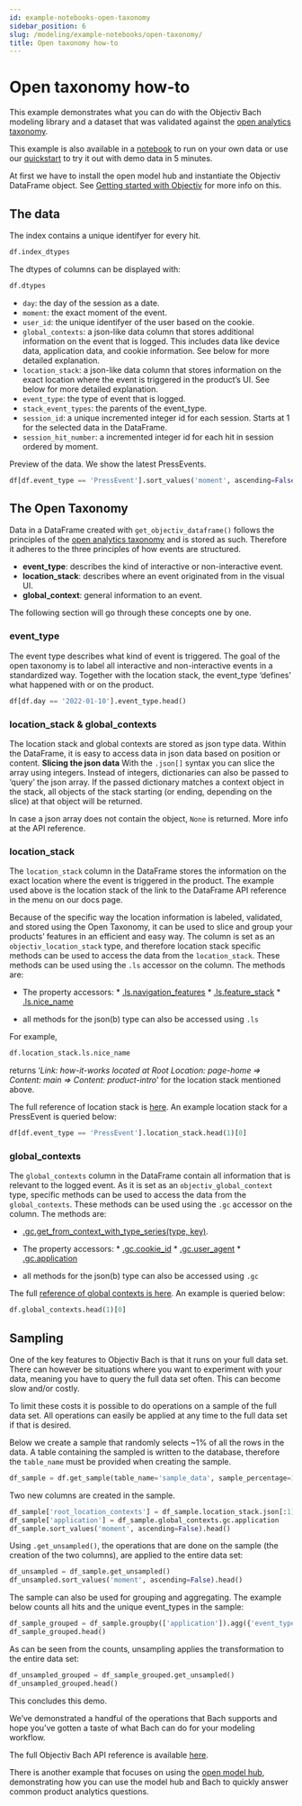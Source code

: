 ```yaml
---
id: example-notebooks-open-taxonomy
sidebar_position: 6
slug: /modeling/example-notebooks/open-taxonomy/
title: Open taxonomy how-to
---
```


# Open taxonomy how-to

This example demonstrates what you can do with the Objectiv Bach modeling library and a dataset that was validated against the [open analytics taxonomy](https://objectiv.io/docs/taxonomy/).

This example is also available in a [notebook](https://github.com/objectiv/objectiv-analytics/blob/main/notebooks/open-taxonomy-how-to.ipynb)
to run on your own data or use our
[quickstart](https://objectiv.io/docs/home/quickstart-guide/) to try it out with demo data in 5 minutes.

At first we have to install the open model hub and instantiate the Objectiv DataFrame object. See
[Getting started with Objectiv](/modeling/example-notebooks/index.mdx#getting-started-with-objectiv) for more info on this.

## The data

The index contains a unique identifyer for every hit.

```python
df.index_dtypes
```

The dtypes of columns can be displayed with:

```python
df.dtypes
```

* `day`: the day of the session as a date.
* `moment`: the exact moment of the event.
* `user_id`: the unique identifyer of the user based on the cookie.
* `global_contexts`: a json-like data column that stores additional information on the event that is logged. This includes data like device data, application data, and cookie information. See below for more detailed explanation.
* `location_stack`: a json-like data column that stores information on the exact location where the event is triggered in the product’s UI. See below for more detailed explanation.
* `event_type`: the type of event that is logged.
* `stack_event_types`: the parents of the event_type.
* `session_id`: a unique incremented integer id for each session. Starts at 1 for the selected data in the DataFrame.
* `session_hit_number`: a incremented integer id for each hit in session ordered by moment.

Preview of the data. We show the latest PressEvents.

```python
df[df.event_type == 'PressEvent'].sort_values('moment', ascending=False).head()
```

## The Open Taxonomy

Data in a DataFrame created with `get_objectiv_dataframe()` follows the principles of the [open analytics taxonomy](https://objectiv.io/docs/taxonomy/) and is stored as such. Therefore it adheres to the three principles of how events are structured.

* **event_type**: describes the kind of interactive or non-interactive event.
* **location_stack**: describes where an event originated from in the visual UI.
* **global_context**: general information to an event.

The following section will go through these concepts one by one.

### event_type

The event type describes what kind of event is triggered. The goal of the open taxonomy is to label all interactive and non-interactive events in a standardized way. Together with the location stack, the event_type ‘defines’ what happened with or on the product.

```python
df[df.day == '2022-01-10'].event_type.head()
```

### location_stack & global_contexts

The location stack and global contexts are stored as json type data. Within the DataFrame, it is easy to access data in json data based on position or content.
**Slicing the json data**
With the `.json[]` syntax you can slice the array using integers. Instead of integers, dictionaries can also be passed to ‘query’ the json array. If the passed dictionary matches a context object in the stack, all objects of the stack starting (or ending, depending on the slice) at that object will be returned.

In case a json array does not contain the object, `None` is returned. More info at the API reference.

<div id="location-stack" className="hidden-anchor"></div>

### location_stack

The `location_stack` column in the DataFrame stores the information on the exact location where the event is triggered in the product. The example used above is the location stack of the link to the DataFrame API reference in the menu on our docs page.

Because of the specific way the location information is labeled, validated, and stored using the Open
Taxonomy, it can be used to slice and group your products’ features in an efficient and easy way. The
column is set as an `objectiv_location_stack` type, and therefore location stack specific methods can be
used to access the data from the `location_stack`. These methods can be used using the `.ls` accessor on
the column. The methods are:

* The property accessors:
      * [.ls.navigation_features](/modeling/open-model-hub/api-reference/SeriesLocationStack/modelhub.SeriesLocationStack.ls.mdx#ls-navigation-features)
      * [.ls.feature_stack](/modeling/open-model-hub/api-reference/SeriesLocationStack/modelhub.SeriesLocationStack.ls.mdx#ls-feature-stack)
      * [.ls.nice_name](/modeling/open-model-hub/api-reference/SeriesLocationStack/modelhub.SeriesLocationStack.ls.mdx#ls-nice-name)


* all methods for the json(b) type can also be accessed using `.ls`

For example,

```python
df.location_stack.ls.nice_name
```

returns ‘*Link: how-it-works located at Root Location: page-home => Content: main => Content: product-intro*’ for the location stack mentioned above.

The full reference of location stack is [here](https://objectiv.io/docs/taxonomy/location-contexts). An
example location stack for a PressEvent is queried below:

```python
df[df.event_type == 'PressEvent'].location_stack.head(1)[0]
```

<div id="global-contexts" className="hidden-anchor"></div>

### global_contexts

The `global_contexts` column in the DataFrame contain all information that is relevant to the logged event. As it is set as an `objectiv_global_context` type, specific methods can be used to access the data from the `global_contexts`. These methods can be used using the `.gc` accessor on the column. The methods are:

* [.gc.get_from_context_with_type_series(type, key)](/modeling/open-model-hub/api-reference/SeriesGlobalContexts/modelhub.SeriesGlobalContexts.objectiv.mdx).
* The property accessors:
      * [.gc.cookie_id](/modeling/open-model-hub/api-reference/SeriesGlobalContexts/modelhub.SeriesGlobalContexts.global_contexts.mdx#gc-cookie-id)
      * [.gc.user_agent](/modeling/open-model-hub/api-reference/SeriesGlobalContexts/modelhub.SeriesGlobalContexts.global_contexts.mdx#gc-user-agent)
      * [.gc.application](/modeling/open-model-hub/api-reference/SeriesGlobalContexts/modelhub.SeriesGlobalContexts.global_contexts.mdx#gc-application)


* all methods for the json(b) type can also be accessed using `.gc`

The full [reference of global contexts is here](https://objectiv.io/docs/taxonomy/global-contexts). An
example is queried below:

```python
df.global_contexts.head(1)[0]
```

## Sampling

One of the key features to Objectiv Bach is that it runs on your full data set. There can however be situations where you want to experiment with your data, meaning you have to query the full data set often. This can become slow and/or costly.

To limit these costs it is possible to do operations on a sample of the full data set. All operations can easily be applied at any time to the full data set if that is desired.

Below we create a sample that randomly selects ~1% of all the rows in the data. A table containing the sampled is written to the database, therefore the `table_name` must be provided when creating the sample.

```python
df_sample = df.get_sample(table_name='sample_data', sample_percentage=10, overwrite=True)
```

Two new columns are created in the sample.

```python
df_sample['root_location_contexts'] = df_sample.location_stack.json[:1]
df_sample['application'] = df_sample.global_contexts.gc.application
df_sample.sort_values('moment', ascending=False).head()
```

Using `.get_unsampled()`, the operations that are done on the sample (the creation of the two columns), are applied to the entire data set:

```python
df_unsampled = df_sample.get_unsampled()
df_unsampled.sort_values('moment', ascending=False).head()
```

The sample can also be used for grouping and aggregating. The example below counts all hits and the unique event_types in the sample:

```python
df_sample_grouped = df_sample.groupby(['application']).agg({'event_type':'nunique','session_hit_number':'count'})
df_sample_grouped.head()
```

As can be seen from the counts, unsampling applies the transformation to the entire data set:

```python
df_unsampled_grouped = df_sample_grouped.get_unsampled()
df_unsampled_grouped.head()
```

This concludes this demo.

We’ve demonstrated a handful of the operations that Bach supports and hope you’ve gotten a taste of what Bach can do for your modeling workflow.

The full Objectiv Bach API reference is available [here](/modeling/bach/api-reference/index.mdx).

There is another example that focuses on using the [open model hub](/modeling/example-notebooks/modelhub-basics.mdx),
demonstrating how you can use the model hub and Bach to quickly answer common product analytics questions.
